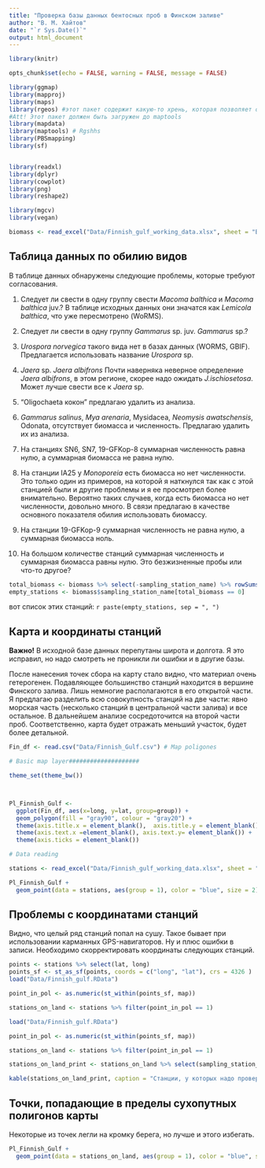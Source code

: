 ```yaml
---
title: "Проверка базы данных бентосных проб в Финском заливе"
author: "В. М. Хайтов"
date: "`r Sys.Date()`"
output: html_document
---
```


```r
library(knitr)

opts_chunk$set(echo = FALSE, warning = FALSE, message = FALSE)

```



```r
library(ggmap)
library(mapproj)
library(maps)
library(rgeos) #этот пакет содержит какую-то хрень, которая позволяет обойти проблему пр чтении фалов средствами maptools. 
#Att! Этот пакет должен быть загружен до maptools
library(mapdata)
library(maptools) # Rgshhs
library(PBSmapping)
library(sf)


library(readxl)
library(dplyr)
library(cowplot)
library(png)
library(reshape2)

library(mgcv)
library(vegan)

```


```r
biomass <- read_excel("Data/Finnish_gulf_working_data.xlsx", sheet = "Biomass_working")

```






## Таблица данных по обилию видов

В таблице данных обнаружены следующие проблемы, которые требуют согласования.

1. Следует ли свести в одну группу свести  *Macoma balthica* и *Macoma balthica* juv.? В таблице исходных данных они значатся как *Lemicola balthica*, что уже пересмотрено (WoRMS).

2. Следует ли свести в одну группу *Gammarus* sp. juv.  *Gammarus* sp.?

3. *Urospora norvegica* такого вида нет в базах данных (WORMS, GBIF). Предлагается использовать название *Urospora* sp.

4. *Jaera* sp. *Jaera albifrons* Почти наверняка неверное определение *Jaera albifrons*, в этом регионе, скорее надо ожидать *J.ischiosetosa*. Может лучше свести все к *Jaera* sp.

5. "Oligochaeta кокон" предлагаю удалить из анализа.

6. *Gammarus salinus*, *Mya arenaria*,	Mysidacea, *Neomysis awatschensis*, Odonata,  отсутствует биомасса и численность. Предлагаю удалить их из анализа.

7. На станциях SN6, SN7, 19-GFKop-8 суммарная численность равна нулю, а суммарная биомасса не равна нулю. 

8. На станции IA25 у *Monoporeia* есть биомасса но нет численности. Это только один из примеров, на которой я наткнулся так как с этой станцией были и другие проблемы и я ее просмотрел более внимательно. Вероятно таких случаев, когда есть биомасса но нет численности, довольно много. В связи предлагаю в качестве основного показателя обилия использовать биомассу.

9. На станции 19-GFKop-9 суммарная численность не равна нулю, а суммарная биомасса ноль.

10. На большом количестве станций суммарная численность и суммарная биомасса равны нулю. Это безжизненные пробы или что-то другое?


```r
total_biomass <- biomass %>% select(-sampling_station_name) %>% rowSums()
empty_stations <- biomass$sampling_station_name[total_biomass == 0] 
```


вот список этих станций: `r paste(empty_stations, sep = ", ")`





## Карта и координаты станций

**Важно!** В исходной базе данных перепутаны широта и долгота. Я это исправил, но надо смотреть не проникли ли ошибки и в другие базы.  

После нанесения точек сбора на карту стало видно, что материал очень гетерогенен. Подавляющее большинство станций находится в вершине Финского залива. Лишь немногие  располагаются в его открытой части. Я предлагаю  разделить всю совокупность станций на две части: явно морская часть (несколько станций в центральной части залива) и все остальное. В дальнейшем анализе сосредоточится на второй части проб. Соответственно, карта будет отражать меньший участок, будет более детальной.

```r

Fin_df <- read.csv("Data/Finnish_Gulf.csv") # Map poligones

# Basic map layer####################

theme_set(theme_bw())



Pl_Finnish_Gulf <- 
  ggplot(Fin_df, aes(x=long, y=lat, group=group)) +
  geom_polygon(fill = "gray90", colour = "gray20") + 
  theme(axis.title.x = element_blank(),  axis.title.y = element_blank(), plot.background = element_blank(), panel.border = element_blank(), panel.grid = element_blank()) + 
  theme(axis.text.x =element_blank(), axis.text.y= element_blank()) + 
  theme(axis.ticks = element_blank())


```

```r

# Data reading

stations <- read_excel("Data/Finnish_gulf_working_data.xlsx", sheet = "Station parameters")

```


```r

Pl_Finnish_Gulf + 
  geom_point(data = stations, aes(group = 1), color = "blue", size = 2)

```


## Проблемы с координатами станций

Видно, что целый ряд станций попал на сушу. Такое бывает при использовании карманных GPS-навигаторов. Ну и плюс ошибки в записи. Необходимо скорректировать координаты следующих станций. 

```r

points <- stations %>% select(lat, long)
points_sf <- st_as_sf(points, coords = c("long", "lat"), crs = 4326 )
load("Data/Finnish_gulf.RData")

point_in_pol <- as.numeric(st_within(points_sf, map))

stations_on_land <- stations %>% filter(point_in_pol == 1)

load("Data/Finnish_gulf.RData")

point_in_pol <- as.numeric(st_within(points_sf, map))
```

```r

stations_on_land <- stations %>% filter(point_in_pol == 1)

stations_on_land_print <- stations_on_land %>% select(sampling_station_name, sampling_date, lat, long) %>% as.data.frame()
```


```r
kable(stations_on_land_print, caption = "Станции, у которых надо проверить координаты")
```

## Точки, попадающие в пределы сухопутных полигонов карты
Некоторые из точек легли на кромку берега, но лучше и этого избегать.

```r
Pl_Finnish_Gulf + 
  geom_point(data = stations_on_land, aes(group = 1), color = "blue", size = 2)
```

